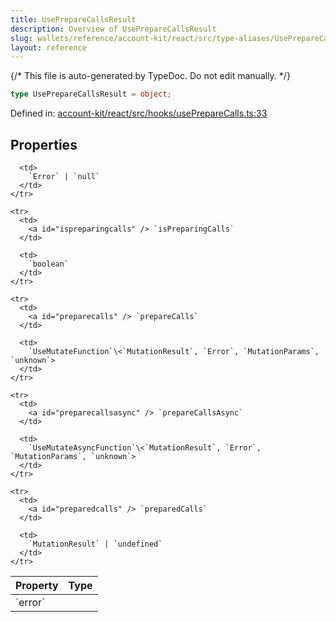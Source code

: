 ```yaml
---
title: UsePrepareCallsResult
description: Overview of UsePrepareCallsResult
slug: wallets/reference/account-kit/react/src/type-aliases/UsePrepareCallsResult
layout: reference
---
```


{/* This file is auto-generated by TypeDoc. Do not edit manually. */}

```ts
type UsePrepareCallsResult = object;
```

Defined in: [account-kit/react/src/hooks/usePrepareCalls.ts:33](https://github.com/alchemyplatform/aa-sdk/blob/9f926c402d1661309abbf8eae8431e52e8c5e53f/account-kit/react/src/hooks/usePrepareCalls.ts#L33)

## Properties

<table>
  <thead>
    <tr>
      <th align="left">Property</th>
      <th align="left">Type</th>
    </tr>
  </thead>

  <tbody>
    <tr>
      <td>
        <a id="error" /> `error`
      </td>

      <td>
        `Error` | `null`
      </td>
    </tr>

    <tr>
      <td>
        <a id="ispreparingcalls" /> `isPreparingCalls`
      </td>

      <td>
        `boolean`
      </td>
    </tr>

    <tr>
      <td>
        <a id="preparecalls" /> `prepareCalls`
      </td>

      <td>
        `UseMutateFunction`\<`MutationResult`, `Error`, `MutationParams`, `unknown`>
      </td>
    </tr>

    <tr>
      <td>
        <a id="preparecallsasync" /> `prepareCallsAsync`
      </td>

      <td>
        `UseMutateAsyncFunction`\<`MutationResult`, `Error`, `MutationParams`, `unknown`>
      </td>
    </tr>

    <tr>
      <td>
        <a id="preparedcalls" /> `preparedCalls`
      </td>

      <td>
        `MutationResult` | `undefined`
      </td>
    </tr>

  </tbody>
</table>
